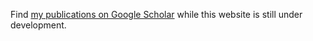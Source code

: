 Find [my publications on Google Scholar](https://scholar.google.com/citations?user=b9HuDNIAAAAJ&hl=en)
while this website is still under development.